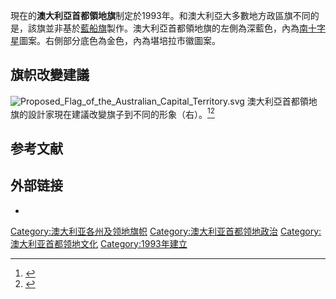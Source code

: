 {{noteTA
| G1 = 地名|zh-hant:雅拉倫拉;zh-hans:亚拉伦拉;|zh-hant:坎培拉;zh-hans:堪培拉;
}}{{expand|time=2015-02-17T17:51:56+00:00}}
{{Infobox flag
|Name = 澳大利亞首都領地旗
|Article =
|Image = Flag of the Australian Capital Territory.svg
|Size = 200px
|Use = 110000
|Symbol =
|Proportion = 1:2
|Adoption = 1993
|Design = 蓝色（带有[[南十字座|南十字星]]）和金色1：2的垂直双色（带有[[澳大利亚首都领地徽|澳大利亚首都领地徽]]）
|Type =
}}

現在的'''澳大利亞首都領地旗'''制定於1993年。和澳大利亞大多數地方政區旗不同的是，該旗並非基於[[藍船旗|藍船旗]]製作。澳大利亞首都領地旗的左側為深藍色，內為[[南十字星|南十字星]]圖案。右側部分底色為金色，內為堪培拉市徽圖案。

==旗帜改變建議==
[[File:Proposed_Flag_of_the_Australian_Capital_Territory.svg|thumb]]
澳大利亞首都領地旗的設計家現在建議改變旗子到不同的形象（右）。<ref>{{cite web|url=http://www.crwflags.com/fotw/flags/au!act.html|title=Flag change proposals for the Australian Capital Territory|publisher=|access-date=2016-10-01|archive-date=2021-01-21|archive-url=https://web.archive.org/web/20210121053724/https://www.crwflags.com/FOTW/FLAGS/au!act.html|dead-url=no}}</ref><ref>{{cite web|url=http://www.canberratimes.com.au/act-news/cultivating-a-flower-for-our-flag-20120820-24ii2.html|title=Cultivating a flower for our flag|first=Ian|last=Warden|publisher=|access-date=2016-10-01|archive-date=2018-04-06|archive-url=https://web.archive.org/web/20180406005655/http://www.canberratimes.com.au/act-news/cultivating-a-flower-for-our-flag-20120820-24ii2.html|dead-url=no}}</ref>

==参考文献==
{{reflist}}

==外部链接==
* {{FOTW|id=au-act|title=澳大利亚首都领地}}

[[Category:澳大利亚各州及领地旗帜|Category:澳大利亚各州及领地旗帜]]
[[Category:澳大利亚首都领地政治|Category:澳大利亚首都领地政治]]
[[Category:澳大利亚首都领地文化|Category:澳大利亚首都领地文化]]
[[Category:1993年建立|Category:1993年建立]]